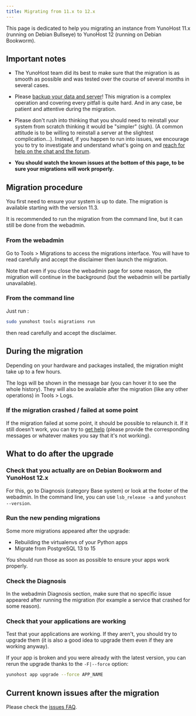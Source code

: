```yaml
---
title: Migrating from 11.x to 12.x
---
```


This page is dedicated to help you migrating an instance from YunoHost 11.x (running on Debian Bullseye) to YunoHost 12 (running on Debian Bookworm).

## Important notes

- The YunoHost team did its best to make sure that the migration is as smooth as possible and was tested over the course of several months in several cases.

- Please [backup your data and server](/category/backups)! This migration is a complex operation and covering every pitfall is quite hard. And in any case, be patient and attentive during the migration.

- Please don't rush into thinking that you should need to reinstall your system from scratch thinking it would be "simpler" (sigh). (A common attitude is to be willing to reinstall a server at the slightest complication...). Instead, if you happen to run into issues, we encourage you to try to investigate and understand what's going on and [reach for help on the chat and the forum](/community/help).

- **You should watch the known issues at the bottom of this page, to be sure your migrations will work properly.**

## Migration procedure

You first need to ensure your system is up to date. The migration is available starting with the version 11.3.

It is recommended to run the migration from the command line, but it can still be done from the webadmin.

### From the webadmin

Go to Tools > Migrations to access the migrations interface. You will have to read carefully and accept the disclaimer then launch the migration.

Note that even if you close the webadmin page for some reason, the migration will continue in the background (but the webadmin will be partially unavailable).

### From the command line

Just run :

```bash
sudo yunohost tools migrations run
```

then read carefully and accept the disclaimer.

## During the migration

Depending on your hardware and packages installed, the migration might take up to a few hours.

The logs will be shown in the message bar (you can hover it to see the whole history). They will also be available after the migration (like any other operations) in Tools > Logs.

### If the migration crashed / failed at some point

If the migration failed at some point, it should be possible to relaunch it. If it still doesn't work, you can try to [get help](/community/help) (please provide the corresponding messages or whatever makes you say that it's not working).

## What to do after the upgrade

### Check that you actually are on Debian Bookworm and YunoHost 12.x

For this, go to Diagnosis (category Base system) or look at the footer of the webadmin. In the command line, you can use `lsb_release -a` and `yunohost --version`.

### Run the new pending migrations

Some more migrations appeared after the upgrade:

- Rebuilding the virtualenvs of your Python apps
- Migrate from PostgreSQL 13 to 15

You should run those as soon as possible to ensure your apps work properly.

### Check the Diagnosis

In the webadmin Diagnosis section, make sure that no specific issue appeared after running the migration (for example a service that crashed for some reason).

### Check that your applications are working

Test that your applications are working. If they aren't, you should try to upgrade them (it is also a good idea to upgrade them even if they are working anyway).

If your app is broken and you were already with the latest version, you can rerun the upgrade thanks to the `-F|--force` option:

```bash
yunohost app upgrade --force APP_NAME
```

## Current known issues after the migration

Please check the [issues FAQ](/admin/upgrade/bullseye_bookworm/issues_faq/).
